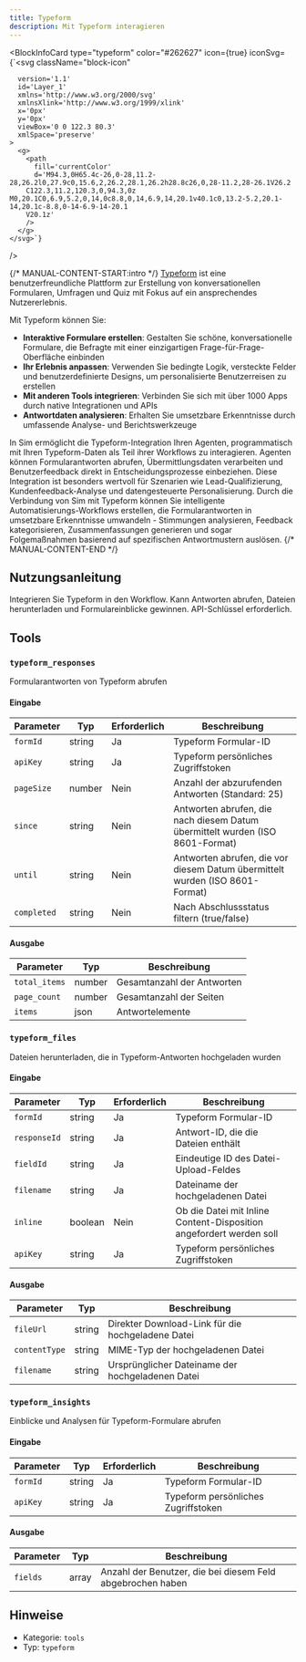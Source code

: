 ```yaml
---
title: Typeform
description: Mit Typeform interagieren
---
```



<BlockInfoCard 
  type="typeform"
  color="#262627"
  icon={true}
  iconSvg={`<svg className="block-icon"
      
      version='1.1'
      id='Layer_1'
      xmlns='http://www.w3.org/2000/svg'
      xmlnsXlink='http://www.w3.org/1999/xlink'
      x='0px'
      y='0px'
      viewBox='0 0 122.3 80.3'
      xmlSpace='preserve'
    >
      <g>
        <path
          fill='currentColor'
          d='M94.3,0H65.4c-26,0-28,11.2-28,26.2l0,27.9c0,15.6,2,26.2,28.1,26.2h28.8c26,0,28-11.2,28-26.1V26.2
		C122.3,11.2,120.3,0,94.3,0z M0,20.1C0,6.9,5.2,0,14,0c8.8,0,14,6.9,14,20.1v40.1c0,13.2-5.2,20.1-14,20.1c-8.8,0-14-6.9-14-20.1
		V20.1z'
        />
      </g>
    </svg>`}
/>

{/* MANUAL-CONTENT-START:intro */}
[Typeform](https://www.typeform.com/) ist eine benutzerfreundliche Plattform zur Erstellung von konversationellen Formularen, Umfragen und Quiz mit Fokus auf ein ansprechendes Nutzererlebnis.

Mit Typeform können Sie:

- **Interaktive Formulare erstellen**: Gestalten Sie schöne, konversationelle Formulare, die Befragte mit einer einzigartigen Frage-für-Frage-Oberfläche einbinden
- **Ihr Erlebnis anpassen**: Verwenden Sie bedingte Logik, versteckte Felder und benutzerdefinierte Designs, um personalisierte Benutzerreisen zu erstellen
- **Mit anderen Tools integrieren**: Verbinden Sie sich mit über 1000 Apps durch native Integrationen und APIs
- **Antwortdaten analysieren**: Erhalten Sie umsetzbare Erkenntnisse durch umfassende Analyse- und Berichtswerkzeuge

In Sim ermöglicht die Typeform-Integration Ihren Agenten, programmatisch mit Ihren Typeform-Daten als Teil ihrer Workflows zu interagieren. Agenten können Formularantworten abrufen, Übermittlungsdaten verarbeiten und Benutzerfeedback direkt in Entscheidungsprozesse einbeziehen. Diese Integration ist besonders wertvoll für Szenarien wie Lead-Qualifizierung, Kundenfeedback-Analyse und datengesteuerte Personalisierung. Durch die Verbindung von Sim mit Typeform können Sie intelligente Automatisierungs-Workflows erstellen, die Formularantworten in umsetzbare Erkenntnisse umwandeln - Stimmungen analysieren, Feedback kategorisieren, Zusammenfassungen generieren und sogar Folgemaßnahmen basierend auf spezifischen Antwortmustern auslösen.
{/* MANUAL-CONTENT-END */}

## Nutzungsanleitung

Integrieren Sie Typeform in den Workflow. Kann Antworten abrufen, Dateien herunterladen und Formulareinblicke gewinnen. API-Schlüssel erforderlich.

## Tools

### `typeform_responses`

Formularantworten von Typeform abrufen

#### Eingabe

| Parameter | Typ | Erforderlich | Beschreibung |
| --------- | ---- | -------- | ----------- |
| `formId` | string | Ja | Typeform Formular-ID |
| `apiKey` | string | Ja | Typeform persönliches Zugriffstoken |
| `pageSize` | number | Nein | Anzahl der abzurufenden Antworten \(Standard: 25\) |
| `since` | string | Nein | Antworten abrufen, die nach diesem Datum übermittelt wurden \(ISO 8601-Format\) |
| `until` | string | Nein | Antworten abrufen, die vor diesem Datum übermittelt wurden \(ISO 8601-Format\) |
| `completed` | string | Nein | Nach Abschlussstatus filtern \(true/false\) |

#### Ausgabe

| Parameter | Typ | Beschreibung |
| --------- | ---- | ----------- |
| `total_items` | number | Gesamtanzahl der Antworten |
| `page_count` | number | Gesamtanzahl der Seiten |
| `items` | json | Antwortelemente |

### `typeform_files`

Dateien herunterladen, die in Typeform-Antworten hochgeladen wurden

#### Eingabe

| Parameter | Typ | Erforderlich | Beschreibung |
| --------- | ---- | -------- | ----------- |
| `formId` | string | Ja | Typeform Formular-ID |
| `responseId` | string | Ja | Antwort-ID, die die Dateien enthält |
| `fieldId` | string | Ja | Eindeutige ID des Datei-Upload-Feldes |
| `filename` | string | Ja | Dateiname der hochgeladenen Datei |
| `inline` | boolean | Nein | Ob die Datei mit Inline Content-Disposition angefordert werden soll |
| `apiKey` | string | Ja | Typeform persönliches Zugriffstoken |

#### Ausgabe

| Parameter | Typ | Beschreibung |
| --------- | ---- | ----------- |
| `fileUrl` | string | Direkter Download-Link für die hochgeladene Datei |
| `contentType` | string | MIME-Typ der hochgeladenen Datei |
| `filename` | string | Ursprünglicher Dateiname der hochgeladenen Datei |

### `typeform_insights`

Einblicke und Analysen für Typeform-Formulare abrufen

#### Eingabe

| Parameter | Typ | Erforderlich | Beschreibung |
| --------- | ---- | -------- | ----------- |
| `formId` | string | Ja | Typeform Formular-ID |
| `apiKey` | string | Ja | Typeform persönliches Zugriffstoken |

#### Ausgabe

| Parameter | Typ | Beschreibung |
| --------- | ---- | ----------- |
| `fields` | array | Anzahl der Benutzer, die bei diesem Feld abgebrochen haben |

## Hinweise

- Kategorie: `tools`
- Typ: `typeform`
